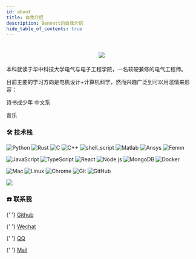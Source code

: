 ```yaml
---
id: about
title: 自我介绍
description: Bennett的自我介绍
hide_table_of_contents: true
---
```



<h1 align="center">
    <img src="https://readme-typing-svg.herokuapp.com/?lines=你好，我是Bennett&center=true&size=30" />
</h1>

本科就读于华中科技大学电气与电子工程学院，一名软硬兼修的电气工程师。

目前主要的学习方向是电机设计+计算机科学，然而兴趣广泛到可以用滥情来形容：

诗书成少年
中文系

音乐




### 🛠 技术栈

![Python](https://img.shields.io/badge/-Python-333333?style=flat&logo=python) 
![Rust](https://img.shields.io/badge/-Rust-333333?style=flat&logo=rust) 
![C](https://img.shields.io/badge/c-333333?style=flat&logo=c) 
![C++](https://img.shields.io/badge/-C++-333333?style=flat&logo=c) 
![shell_script](https://img.shields.io/badge/-shell_script-333333?style=flat&logo=shell) 
![Matlab](https://img.shields.io/badge/-Matlab-333333?style=flat&logo=matlab) 
![Ansys](https://img.shields.io/badge/-Ansys-333333?style=flat&logo=ansys) 
![Femm](https://img.shields.io/badge/-Femm-333333?style=flat&logo=femm) 

![JavaScript](https://img.shields.io/badge/-JavaScript-333333?style=flat&logo=javascript) 
![TypeScript](https://img.shields.io/badge/-TypeScript-333333?style=flat&logo=typescript) 
![React](https://img.shields.io/badge/-React-333333?style=flat&logo=react) 
![Node.js](https://img.shields.io/badge/-Node-333333?style=flat&logo=node.js) 
![MongoDB](https://img.shields.io/badge/-MongoDB-333333?style=flat&logo=mongodb)
![Docker](https://img.shields.io/badge/-Docker-333333?style=flat&logo=docker) 

![Mac](https://img.shields.io/badge/-Mac-333333?style=flat&logo=apple) 
![Linux](https://img.shields.io/badge/-Linux-333333?style=flat&logo=linux) 
![Chrome](https://img.shields.io/badge/-Chrome-333333?style=flat&logo=google) 
![Git](https://img.shields.io/badge/-Git-333333?style=flat-square&logo=git) 
![GitHub](https://img.shields.io/badge/-GitHub-333333?style=flat-square&logo=github) 


<a href="https://github.com/DawnEver">
  <img src="https://metrics.lecoq.io/dawnever?template=classic&base.activity=0&base.community=0&base.repositories=0&base.metadata=0&isocalendar=1&base=header%2C%20activity%2C%20community%2C%20repositories%2C%20metadata&base.indepth=false&base.hireable=false&isocalendar=false&isocalendar.duration=full-year&config.timezone=Asia%2FShanghai" />
</a>

### ☎️ 联系我

<p>
  <Icon icon="ri:github-line" width="20" heigth="20" />{' '}
  <a href="https://github.com/DawnEver">Github</a>
</p>

<p>
  <Icon icon="ri:wechat-line" width="20" heigth="20" />{' '}
  <a href="/img/qrcode/wechat.png">Wechat</a>
</p>

<p>
  <Icon icon="ri:qq-line" width="20" heigth="20" />{' '}
  <a href="/img/qrcode/qq.png">QQ</a>
</p>

<p>
  <Icon icon="ri:mail-open-line" width="20" heigth="20" />{' '}
  <a href="mailto:mingyangbao@hust.edu.cn">Mail</a>
</p>
